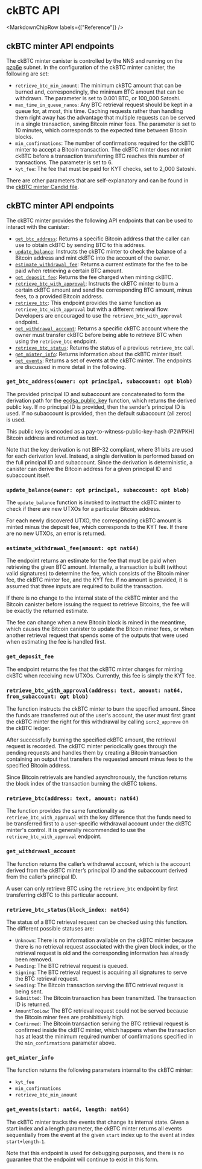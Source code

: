 
# ckBTC API

<MarkdownChipRow labels={["Reference"]} />

## ckBTC minter API endpoints
The ckBTC minter canister is controlled by the NNS and running on the [pzp6e](https://dashboard.internetcomputer.org/subnet/pzp6e-ekpqk-3c5x7-2h6so-njoeq-mt45d-h3h6c-q3mxf-vpeq5-fk5o7-yae) subnet. In the configuration of the ckBTC minter canister, the following are set:

- `retrieve_btc_min_amount`: The minimum ckBTC amount that can be burned and, correspondingly, the minimum BTC amount that can be withdrawn. The parameter is set to 0.001 BTC, or 100_000 Satoshi.
- `max_time_in_queue_nanos`: Any BTC retrieval request should be kept in a queue for, at most, this time. Caching requests rather than handling them right away has the advantage that multiple requests can be served in a single transaction, saving Bitcoin miner fees. The parameter is set to 10 minutes, which corresponds to the expected time between Bitcoin blocks.
- `min_confirmations`: The number of confirmations required for the ckBTC minter to accept a Bitcoin transaction. The ckBTC minter does not mint ckBTC before a transaction transferring BTC reaches this number of transactions. The parameter is set to 6.
- `kyt_fee`: The fee that must be paid for KYT checks, set to 2_000 Satoshi.

There are other parameters that are self-explanatory and can be found in the [ckBTC minter Candid file](https://github.com/dfinity/ic/blob/master/rs/bitcoin/ckbtc/minter/ckbtc_minter.did).

## ckBTC minter API endpoints
The ckBTC minter provides the following API endpoints that can be used to interact with the canister:

- [`get_btc_address`](#get_btc_addressowner-opt-principal-subaccount-opt-blob): Returns a specific Bitcoin address that the caller can use to obtain ckBTC by sending BTC to this address.
- [`update_balance`](#update_balanceowner-opt-principal-subaccount-opt-blob): Instructs the ckBTC minter to check the balance of a Bitcoin address and mint ckBTC into the account of the owner.
- [`estimate_withdrawal_fee`](#estimate_withdrawal_feeamount-opt-nat64): Returns a current estimate for the fee to be paid when retrieving a certain BTC amount.
- [`get_deposit_fee`](#get_deposit_fee): Returns the fee charged when minting ckBTC.
- [`retrieve_btc_with_approval`](#retrieve_btc_with_approvaladdress-text-amount-nat64-from_subaccount-opt-blob): Instructs the ckBTC minter to burn a certain ckBTC amount and send the corresponding BTC amount, minus fees, to a provided Bitcoin address.
- [`retrieve_btc`](#retrieve_btcaddress-text-amount-nat64): This endpoint provides the same function as `retrieve_btc_with_approval` but with a different retrieval flow. Developers are encouraged to use the `retrieve_btc_with_approval` endpoint.
- [`get_withdrawal_account`](#get_withdrawal_account): Returns a specific ckBTC account where the owner must transfer ckBTC before being able to retrieve BTC when using the `retrieve_btc` endpoint.
- [`retrieve_btc_status`](#retrieve_btc_statusblock_index-nat64): Returns the status of a previous `retrieve_btc` call.
- [`get_minter_info`](#get_minter_info): Returns information about the ckBTC minter itself.
- [`get_events`](#get_eventsstart-nat64-length-nat64): Returns a set of events at the ckBTC minter.
The endpoints are discussed in more detail in the following.

### `get_btc_address(owner: opt principal, subaccount: opt blob)`
The provided principal ID and subaccount are concatenated to form the derivation path for the [ecdsa_public_key](/docs/references/ic-interface-spec#ic-ecdsa_public_key) function, which returns the derived public key. If no principal ID is provided, then the sender’s principal ID is used. If no subaccount is provided, then the default subaccount (all zeros) is used.

This public key is encoded as a pay-to-witness-public-key-hash (P2WPKH) Bitcoin address and returned as text.

Note that the key derivation is not BIP-32 compliant, where 31 bits are used for each derivation level. Instead, a single derivation is performed based on the full principal ID and subaccount. Since the derivation is deterministic, a canister can derive the Bitcoin address for a given principal ID and subaccount itself.

### `update_balance(owner: opt principal, subaccount: opt blob)`
The `update_balance` function is invoked to instruct the ckBTC minter to check if there are new UTXOs for a particular Bitcoin address.

For each newly discovered UTXO, the corresponding ckBTC amount is minted minus the deposit fee, which corresponds to the KYT fee.
If there are no new UTXOs, an error is returned.

### `estimate_withdrawal_fee(amount: opt nat64)`
The endpoint returns an estimate for the fee that must be paid when retrieving the given BTC amount. Internally, a transaction is built (without valid signatures) to determine the fee, which consists of the Bitcoin miner fee, the ckBTC minter fee, and the KYT fee. If no amount is provided, it is assumed that three inputs are required to build the transaction.

If there is no change to the internal state of the ckBTC minter and the Bitcoin canister before issuing the request to retrieve Bitcoins, the fee will be exactly the returned estimate.

The fee can change when a new Bitcoin block is mined in the meantime, which causes the Bitcoin canister to update the Bitcoin miner fees, or when another retrieval request that spends some of the outputs that were used when estimating the fee is handled first.

### `get_deposit_fee`
The endpoint returns the fee that the ckBTC minter charges for minting ckBTC when receiving new UTXOs. Currently, this fee is simply the KYT fee.

### `retrieve_btc_with_approval(address: text, amount: nat64, from_subaccount: opt blob)`
The function instructs the ckBTC minter to burn the specified amount. Since the funds are transferred out of the user's account, the user must first grant the ckBTC minter the right for this withdrawal by calling `icrc2_approve` on the ckBTC ledger.

After successfully burning the specified ckBTC amount, the retrieval request is recorded. The ckBTC minter periodically goes through the pending requests and handles them by creating a Bitcoin transaction containing an output that transfers the requested amount minus fees to the specified Bitcoin address.

Since Bitcoin retrievals are handled asynchronously, the function returns the block index of the transaction burning the ckBTC tokens.

### `retrieve_btc(address: text, amount: nat64)`
The function provides the same functionality as `retrieve_btc_with_approval` with the key difference that the funds need to be transferred first to a user-specific withdrawal account under the ckBTC minter's control.
It is generally recommended to use the `retrieve_btc_with_approval` endpoint.

### `get_withdrawal_account`
The function returns the caller’s withdrawal account, which is the account derived from the ckBTC minter’s principal ID and the subaccount derived from the caller’s principal ID.

A user can only retrieve BTC using the `retrieve_btc` endpoint by first transferring ckBTC to this particular account.


### `retrieve_btc_status(block_index: nat64)`
The status of a BTC retrieval request can be checked using this function. The different possible statuses are:

- `Unknown`: There is no information available on the ckBTC minter because there is no retrieval request associated with the given block index, or the retrieval request is old and the corresponding information has already been removed.
- `Pending`: The BTC retrieval request is queued.
- `Signing`: The BTC retrieval request is acquiring all signatures to serve the BTC retrieval request.
- `Sending`: The Bitcoin transaction serving the BTC retrieval request is being sent.
- `Submitted`: The Bitcoin transaction has been transmitted. The transaction ID is returned.
- `AmountTooLow`: The BTC retrieval request could not be served because the Bitcoin miner fees are prohibitively high.
- `Confirmed`: The Bitcoin transaction serving the BTC retrieval request is confirmed inside the ckBTC minter, which happens when the transaction has at least the minimum required number of confirmations specified in the `min_confirmations` parameter above.

### `get_minter_info`
The function returns the following parameters internal to the ckBTC minter:

- `kyt_fee`
- `min_confirmations`
- `retrieve_btc_min_amount`

### `get_events(start: nat64, length: nat64)`
The ckBTC minter tracks the events that change its internal state. Given a start index and a length parameter, the ckBTC minter returns all events sequentially from the event at the given `start` index up to the event at index `start+length-1`.

Note that this endpoint is used for debugging purposes, and there is no guarantee that the endpoint will continue to exist in this form.